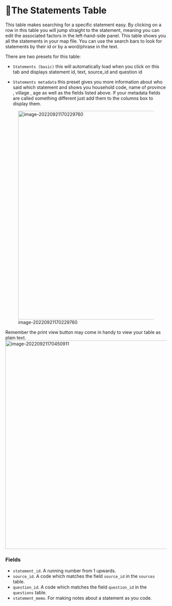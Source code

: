 # 🧪The Statements Table {#xthe-statements-table}

This table makes searching for a specific statement easy. By clicking on a row in this table you will jump straight to the statement, meaning you can edit the associated factors in the left-hand-side panel. This table shows you all the statements in your map file. You can use the search bars to look for statements by their id or by a word/phrase in the text.

There are two presets for this table:

- `Statements (basic)` this will automatically load when you click on this tab and displays statement id, text, source_id and question id

- `Statements metadata` this preset gives you more information about who said which statement and shows you household code, name of province , village , age as well as the fields listed above. If your metadata fields are called something different just add them to the columns box to display them.

![image-20220921170229760](C:\Users\hanna\AppData\Roaming\Typora\typora-user-images\image-20220921170229760.png){width=650}

  

Remember the print view button may come in handy to view your table as plain text. ![image-20220921170450911](C:\Users\hanna\AppData\Roaming\Typora\typora-user-images\image-20220921170450911.png){width=650}

### Fields

- `statement_id`. A running number from 1 upwards. 
- `source_id`. A code which matches the field `source_id` in the `sources` table.
- `question_id`. A code which matches the field `question_id` in the `questions` table.
- `statement_memo`.  For making notes about a statement as you code.

